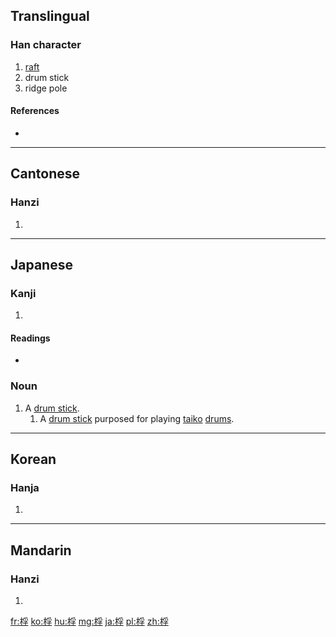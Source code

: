 ==Translingual==

===Han character===
{{Han char|rn=75|rad=木|as=07|sn=11|four=4294<sub>7</sub>|canj=木月弓木 (DBND)}}

# [[raft]]
# drum stick
# ridge pole

====References====
* {{Han ref|kx=0527.060|dkj=14807|dj=0915.250|hdz=21217.080|uh=6874|ud=26740|bh=D5BE|bd=54718}}

----

==Cantonese==

===Hanzi===
{{yue-hanzi|jyut=|y=fu1}}

# {{defn|lang=yue|sort=木07}}

----

==Japanese==

===Kanji===
{{ja-kanji|grade=|rs=木07}}

# {{defn|lang=ja|sort=木07}}

====Readings====
* {{ja-readings|on=[[ふ]] (fu)|kun=[[ばち]] (bachi), [[いかだ]] (ikada)}}

===Noun===
{{ja-noun|ばち}}

# A [[drum stick]].
## A [[drum stick]] purposed for playing [[taiko]] [[drum|drums]].

----

==Korean==

===Hanja===
{{ko-hanja|hangeul=부|eumhun=|rv=bu|mr=pu|y=pu}}

# {{defn|lang=ko|sort=木07}}

----

==Mandarin==

===Hanzi===
{{cmn-hanzi|pin=[[fú]] ([[fu2]])|wg=fu<sup>2</sup>}}

# {{defn|lang=cmn|sort=木07}}

[[fr:桴]]
[[ko:桴]]
[[hu:桴]]
[[mg:桴]]
[[ja:桴]]
[[pl:桴]]
[[zh:桴]]